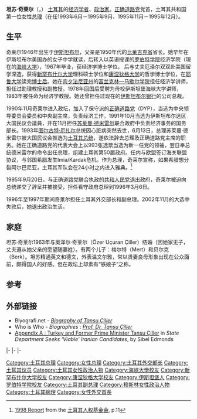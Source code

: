 {{blpsources|time=2013-04-13T16:11:31+00:00}}
{{Infobox officeholder
|name        = 坦苏·奇莱尔<br>Tansu Çiller
| image      = (Tansu Çiller) Rueda de prensa de Felipe González y la primera ministra de Turquía. Pool Moncloa. 16 de noviembre de 1995 (cropped).jpeg
|office      = [[土耳其总理|土耳其总理]]
|president   = [[苏莱曼·德米雷尔|苏莱曼·德米雷尔]]
|term_start  = 1993年6月25日
|term_end    = 1996年3月6日
|predecessor = [[苏莱曼·德米雷尔|苏莱曼·德米雷尔]]
|successor   = [[梅苏特·耶尔马兹|梅苏特·耶尔马兹]]
|birth_date  = {{birth date and age|1946|05|24}}
|birth_place = {{TUR}}[[土耳其|土耳其]][[伊斯坦布尔|伊斯坦布尔]]
|death_date  =
|death_place =
|party       = [[正确道路党|正确道路党]]
|spouse      = Özer Uçuran Çiller
|alma_mater  = [[海峡大学|罗伯特学院]]<br>[[新罕布什尔大学|新罕布什尔大学]]<br>[[康涅狄格大学|康涅狄格大学]]
}}
'''坦苏·奇莱尔'''（{{lang|tr|'''Tansu Çiller'''}}，{{bd|1946年|4月24日||}}） [[土耳其|土耳其]]的[[经济学者|经济学者]]、[[政治家|政治家]]。[[正确道路党|正确道路党]]党首，土耳其共和国第一位女性[[土耳其总理|总理]]（在任1993年6月－1995年9月、1995年11月－1995年12月）。

== 生平 ==
奇莱尔1946年出生于[[伊斯坦布尔|伊斯坦布尔]]，父亲是1950年代的[[比莱吉克省|比莱吉克省]]省长。她早年在伊斯坦布尔美国办的女子中学就读，后转入以英语授课的[[罗伯特学院|罗伯特学院]]经济学院（現在的[[海峡大学|海峡大学]]），1967年毕业，获经济学博士学位。 后与丈夫厄泽尔双双赴美国留学深造，获得[[新罕布什尔大学|新罕布什尔大学]]理科硕士学位和[[康涅狄格大学|康涅狄格大学]]的哲学博士学位，在[[耶鲁大学|耶鲁大学]]读完[[博士后|博士后]]。她在[[宾夕法尼亚州|宾夕法尼亚州]]的[[富兰克林—马歇尔学院|富兰克林—马歇尔学院]]担任经济学讲师，担任过助理教授和副教授。1978年回国后受聘为母校伊斯坦堡海峡大学讲师，1983年被任命为经济学教授。她还曾担任过现在的[[伊斯坦布尔银行|伊斯坦布尔银行]]的公司总裁。

1990年11月奇莱尔进入政坛，加入了保守派的[[正确道路党|正确道路党]]（DYP），当选为中央领导委员会委员和中央副主席，负责经济工作。1991年10月当选为伊斯坦布尔选区大国民议会議員，并在11月担任[[苏莱曼·德米雷尔|苏莱曼·德米雷尔]]联合政府中负责经济事务的国务部长。1993年[[图尔古特·厄扎尔|图尔古特·厄扎尔]]总统因心脏病突然去世，6月13日，总理苏莱曼·德米雷尔被大国民议会推选为[[土耳其总统|土耳其总统]]，遂依法辞去总理及正确道路党主席的职务。她在正确道路党的代表大会上以993张选票当选为新一任党的领袖，翌日奉总统德米雷尔的命令出任总理，组建土耳其第50届政府。任内与欧盟签订海关联盟协议，与邻国希腊发生Imia/Kardak危机。作为总理，奇莱尔宣称，如果希腊想分裂阿尔巴尼亚，土耳其军队会在24小时之内进入雅典。<ref>[http://www.tihv.org.tr/EN/data/Yayinlar/Human_Rights_Reports/Ra1998HumanRightsReport.pdf 1998 Report]{{dead link|date=2017年12月 |bot=InternetArchiveBot |fix-attempted=yes }} from the [[土耳其人权基金会|土耳其人权基金会]], p.11</ref>

1995年9月20日，与正确道路党联合执政的[[土耳其共和人民党|共和人民党]]退出政府，奇莱尔被迫向总统递交了辞呈并被接受，担任看守政府总理到1996年3月6日。

1996年至1997年期间奇莱尔担任土耳其外交部长和副总理。2002年11月的大选中失败后，她退出政治生活。

== 家庭 ==
坦苏·奇莱尔1963年与奥泽尔·奇莱尔（Özer Uçuran Çiller）结婚（因她家无子，丈夫遵从她父亲的愿望随妻姓）。有两个儿子：梅尔特（Mert）和贝尔克（Berk）。坦苏精通英文和德文，外表温文尔雅，常以贤妻良母形象出现在公众面前，颇得国人的好感。但在政坛上却素有“铁娘子”之称。

== 参考 ==

<references/>
==外部链接 ==
* Biyografi.net - [http://www.biyografi.net/kisiayrinti.asp?kisiid=278 ''Biography of Tansu Çiller'']{{Wayback|url=http://www.biyografi.net/kisiayrinti.asp?kisiid=278 |date=20130117191247 }}
* Who is Who - ''Biographies'' : [http://www.kimkimdir.gen.tr/kimkimdir.php?id=353 ''Prof. Dr. Tansu Çiller'']{{Wayback|url=http://www.kimkimdir.gen.tr/kimkimdir.php?id=353 |date=20131025133735 }}
*[http://123realchange.blogspot.com/2009/06/state-department-seeks-viable-iranian.html Appendix A : Turkey and Former Prime Minister Tansu Çiller]{{Wayback|url=http://123realchange.blogspot.com/2009/06/state-department-seeks-viable-iranian.html |date=20090805072258 }} in ''State Department Seeks ‘Viable’ Iranian Candidates'', by Sibel Edmonds

{{S-start}}
{{S-ppo}}
{{S-bef|before=[[苏莱曼·德米雷尔|苏莱曼·德米雷尔]]}}
{{s-ttl|title=[[正确道路党|正确道路党]]领袖|years=1993–2002}}
{{S-aft|after=[[梅赫梅特·阿阿尔|梅赫梅特·阿阿尔]]<br>(Mehmet Ağar)}}
|-
{{S-off}}
{{S-bef|before=[[苏莱曼·德米雷尔|苏莱曼·德米雷尔]]}}
{{s-ttl|title=[[土耳其总理|土耳其总理]]|years=1993–1996}}
{{S-aft|after=[[梅苏特·耶尔马兹|梅苏特·耶尔马兹]]}}
|-
{{S-bef|before=[[纳希特·曼特塞|纳希特·曼特塞]]<br>(Nahit Menteşe)}}
{{s-ttl|title=土耳其副总理|years=1996–1997}}
{{S-aft|after=[[伊斯麦特·塞兹金|伊斯麦特·塞兹金]]<br>(İsmet Sezgin)}}
|-
{{S-bef|before=[[埃姆雷·戈南萨伊|埃姆雷·戈南萨伊]]<br>(Emre Gönensay)}}
{{s-ttl|title=土耳其外交部长|years=1996–1997}}
{{S-aft|after=[[伊斯麦特·塞姆|伊斯麦特·塞姆]]<br>(İsmail Cem)}}
{{S-end}}

{{土耳其總理}}
{{Authority control}}
{{DEFAULTSORT:Ciller, Tansu}}
[[Category:土耳其总理|Category:土耳其总理]]
[[Category:女性总理|Category:女性总理]]
[[Category:土耳其外交部长|Category:土耳其外交部长]]
[[Category:土耳其议员|Category:土耳其议员]]
[[Category:土耳其女性政治人物|Category:土耳其女性政治人物]]
[[Category:海峽大學校友|Category:海峽大學校友]]
[[Category:新罕布什尔大学校友|Category:新罕布什尔大学校友]]
[[Category:康涅狄格大学校友|Category:康涅狄格大学校友]]
[[Category:伊斯坦堡人|Category:伊斯坦堡人]]
[[Category:罗伯特学院校友|Category:罗伯特学院校友]]
[[Category:土耳其副总理|Category:土耳其副总理]]
[[Category:穆斯林女性政治人物|Category:穆斯林女性政治人物]]
[[Category:土耳其總理|Category:土耳其總理]]
[[Category:女性外交首長|Category:女性外交首長]]
